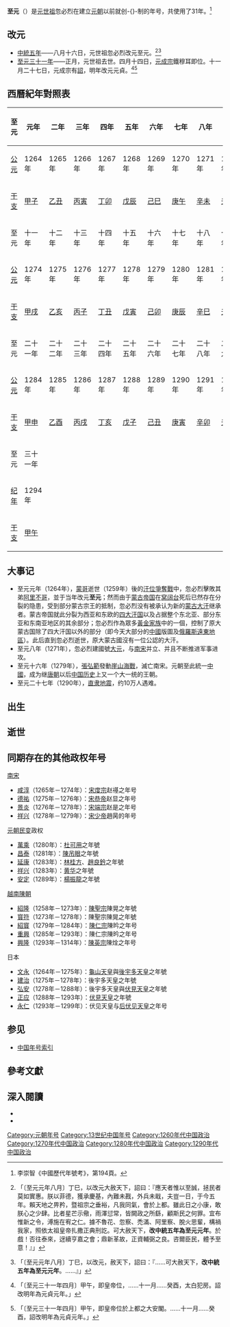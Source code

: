 {{Eranamebox
|年号 = 至元
|起讫时间 = 1264年八月十六日－1294年
|政权 = [[元朝|元朝]]
|帝王 = [[元世祖|元世祖]]忽必烈
|历时 = 31年
|timeline = <timeline>
ImageSize  = width:200 height:50
PlotArea   = width:180 height:30 left:10 bottom:20
TimeAxis   = orientation:horizontal
DateFormat = yyyy
Period     = from:1206 till:1388
AlignBars  = early
ScaleMajor = increment:62 start:1271
Colors =
  id:canvas value:rgb(1,1,0.85)
BackgroundColors = canvas:canvas
PlotData =
  width:15 color:black
  bar:era from:start till:end
  bar:era from:1271 till:1368 color:red
  bar:era from:1260 till:1294 color:green
  bar:era from:1264 till:1294 color:blue
</timeline>
|说明= <span style="color: blue">至元</span>在'''大蒙古國'''、<span style="color: red">元朝</span>和<span style="color: green">元世祖</span>时期的位置。
}}

'''至元'''（{{kj|1264年|八月十六日|1294年|}}）是[[元世祖|元世祖]]忽必烈在建立[[元朝|元朝]]以前就创-{}-制的年号，共使用了31年。<ref>李崇智《中國歷代年號考》，第194頁。</ref>

== 改元 ==
*[[1264年|中統五年]]——八月十六日，元世祖忽必烈改元至元。<ref>{{cite wikisource|title=元史本紀第五世祖二|author=|date=|first=|last=[[宋濂|宋濂]]|authorlink=|coauthors=|wslanguage=zh|wslink=元史/卷005}}「〔至元元年八月〕丁巳，以改元大赦天下，詔曰：『應天者惟以至誠，拯民者莫如實惠。朕以菲德，獲承慶基，內難未戡，外兵未戢，夫豈一日，于今五年。賴天地之畀矜，暨祖宗之垂裕，凡我同氣，會於上都。雖此日之小康，敢朕心之少肆。比者星芒示儆，雨澤愆常，皆闕政之所繇，顧斯民之何罪。宜布惟新之令，溥施在宥之仁。據不魯花、忽察、禿滿、阿里察、脫火思輩，構禍我家，照依太祖皇帝扎撒正典刑訖。可大赦天下，'''改中統五年為至元元年'''。於戲！否往泰來，迓續亨嘉之會；鼎新革故，正資輔弼之良。咨爾臣民，體予至意！』」</ref><ref>{{cite wikisource|title=新元史本紀第八世祖二|author=|date=|first=|last=[[柯劭忞|柯劭忞]]|authorlink=|coauthors=|wslanguage=zh|wslink=新元史/卷008}}「〔至元元年八月〕丁巳，以改元，赦天下，詔曰：『……可大赦天下，'''改中統五年為至元元年'''。……』」</ref>
*[[1294年|至元三十一年]]——正月，元世祖去世。四月十四日，[[元成宗|元成宗]]鐵穆耳即位。十一月二十七日，元成宗有[[詔|詔]]，明年改元元貞。<ref>{{cite wikisource|title=元史本紀第十八成宗一|author=|date=|first=|last=[[宋濂|宋濂]]|authorlink=|coauthors=|wslanguage=zh|wslink=元史/卷018}}「〔至元三十一年四月〕甲午，即皇帝位，……十一月……癸酉，太白犯房。詔改明年為元貞元年。」</ref><ref>{{cite wikisource|title=新元史本紀第十三成宗上|author=|date=|first=|last=[[柯劭忞|柯劭忞]]|authorlink=|coauthors=|wslanguage=zh|wslink=新元史/卷013}}「〔至元三十一年四月〕甲午，即皇帝位於上都之大安閣。……十一月……癸酉，詔改明年為元貞元年。」</ref>

==西曆紀年對照表==
{| class="wikitable"  style="text-align:center;"
!至元||元年||二年||三年||四年||五年||六年||七年||八年||九年||十年
|-
![[公元|公元]]
|1264年||1265年||1266年||1267年||1268年||1269年||1270年||1271年||1272年||1273年
|-
![[干支|干支]]
|[[甲子|甲子]]||[[乙丑|乙丑]]||[[丙寅|丙寅]]||[[丁卯|丁卯]]||[[戊辰|戊辰]]||[[己巳|己巳]]||[[庚午|庚午]]||[[辛未|辛未]]||[[壬申|壬申]]||[[癸酉|癸酉]]
|-
!至元||十一年||十二年||十三年||十四年||十五年||十六年||十七年||十八年||十九年||二十年
|-
![[公元|公元]]
|1274年||1275年||1276年||1277年||1278年||1279年||1280年||1281年||1282年||1283年
|-
![[干支|干支]]
|[[甲戌|甲戌]]||[[乙亥|乙亥]]||[[丙子|丙子]]||[[丁丑|丁丑]]||[[戊寅|戊寅]]||[[己卯|己卯]]||[[庚辰|庚辰]]||[[辛巳|辛巳]]||[[壬午|壬午]]||[[癸未|癸未]]
|-
!至元||二十一年||二十二年||二十三年||二十四年||二十五年||二十六年||二十七年||二十八年||二十九年||三十年
|-
![[公元|公元]]
|1284年||1285年||1286年||1287年||1288年||1289年||1290年||1291年||1292年||1293年
|-
![[干支纪年|干支]]
|[[甲申|甲申]]||[[乙酉|乙酉]]||[[丙戌|丙戌]]||[[丁亥|丁亥]]||[[戊子|戊子]]||[[己丑|己丑]]||[[庚寅|庚寅]]||[[辛卯|辛卯]]||[[壬辰|壬辰]]||[[癸巳|癸巳]]
|-
!至元!!三十一年
|-
![[纪年|纪年]]
|1294年
|-
![[干支|干支]]
|[[甲午|甲午]]
|}

==大事记==
*至元元年（1264年），[[蒙哥|蒙哥]]逝世（1259年）後的[[拖雷家族內戰|汗位爭奪戰]]中，忽必烈擊敗其弟[[阿里不哥|阿里不哥]]，並于当年改元'''至元'''；然而由于[[蒙古帝国|蒙古帝国]]在[[窝阔台|窝阔台]]死后已然存在分裂的隐患，受到部分蒙古宗王的抵制，忽必烈没有被承认为新的[[蒙古大汗|蒙古大汗]]继承者。蒙古帝国就此分裂为西亚和东欧的[[四大汗国|四大汗国]]以及占据整个东北亚、部分东亚和东南亚地区的其余部分；忽必烈作為眾多[[黃金家族|黃金家族]]中的一個，控制了原大蒙古国除了四大汗国以外的部分（即今天大部分的[[中國|中國]]版圖及[[俄羅斯遠東地區|俄羅斯遠東地區]]）。此后直到忽必烈逝世，原大蒙古國沒有一位公認的大汗。
*至元八年（1271年），忽必烈建國號[[大元|大元]]，与[[南宋|南宋]]并立、并且不断推进军事进攻。
*至元十六年（1279年），[[張弘範|張弘範]]發動[[崖山海戰|崖山海戰]]，滅亡南宋。元朝至此統一[[中國|中國]]，成为继[[唐朝|唐朝]]以后[[中国历史|中国历史]]上又一个大一统的王朝。
*至元二十七年（1290年），[[1290年直隶地震|直隶地震]]，约10万人遇难。

==出生==

==逝世==

== 同期存在的其他政权年号 ==
; [[南宋|南宋]]
* [[咸淳|咸淳]]（1265年－1274年）：[[宋度宗|宋度宗]]赵禥之年号
* [[德祐|德祐]]（1275年－1276年）：[[宋恭帝|宋恭帝]]赵显之年号
* [[景炎|景炎]]（1276年－1278年）：[[宋端宗|宋端宗]]赵是之年号
* [[祥兴|祥兴]]（1278年－1279年）：[[宋少帝|宋少帝]]趙昺的年号

; [[元朝民变|元朝民变]]政权
* [[萬乘|萬乘]]（1280年）：[[杜可用|杜可用]]之年號
* [[昌泰_(陳吊眼)|昌泰]]（1281年）：[[陳吊眼|陳吊眼]]之年號
* [[延康_(林桂方)|延康]]（1283年）：[[林桂方|林桂方]]、[[趙良鈐|趙良鈐]]之年號
* [[祥兴|祥兴]]（1283年）：[[黄华|黄华]]之年號
* [[安定_(楊振龍)|安定]]（1289年）：[[楊振龍|楊振龍]]之年號

; [[陳朝_(越南)|越南陳朝]]
* [[紹隆|紹隆]]（1258年－1273年）：[[陳聖宗|陳聖宗]]陳晃之年號
* [[寳符|寳符]]（1273年－1278年）：陳聖宗陳晃之年號
* [[绍宝|紹寳]]（1279年－1284年）：[[陳仁宗|陳仁宗]]陳昑之年号
* [[重興|重興]]（1285年－1293年）：陳仁宗陳昑之年号
* [[興隆_(越南)|興隆]]（1293年－1314年）：[[陳英宗|陳英宗]]陳烇之年号

; 日本
* [[文永|文永]]（1264年－1275年）：[[龜山天皇|龜山天皇]]與[[後宇多天皇|後宇多天皇]]之年號
* [[建治|建治]]（1275年－1278年）：後宇多天皇之年號
* [[弘安|弘安]]（1278年－1288年）：後宇多天皇與[[伏見天皇|伏見天皇]]之年號
* [[正应|正应]]（1288年－1293年）：[[伏見天皇|伏見天皇]]之年號
* [[永仁_(日本)|永仁]]（1293年－1299年）：伏见天皇与[[后伏见天皇|后伏见天皇]]之年号

== 参见 ==
* [[中国年号索引|中国年号索引]]

== 參考文獻 ==
{{Reflist}}

== 深入閱讀 ==
<div>
*{{Cite book|author=[[李崇智|李崇智]]|title=中國歷代年號考|format=|url=|date=2004年12月|publisher=中華書局|location=北京|id=ISBN 7101025129}}
*{{Cite book|author=[[鄧洪波|鄧洪波]]|title=東亞歷史年表|format=pdf|url=http://www.eastasia.ntu.edu.tw/chinese/05_a04.htm|date=2005年3月|publisher=國立臺灣大學東亞經典與文化研究計劃|location=臺北|id=ISBN 9789860005189|access-date=2021-11-05|archive-date=2007-08-25|archive-url=https://web.archive.org/web/20070825002742/http://www.eastasia.ntu.edu.tw/chinese/05_a04.htm|dead-url=yes}}
</div>

{{年号|[[中統_(年號)|中統]]|[[中国年号列表|元朝年号]]|[[元贞|元贞]]}}
{{元朝年号}}

[[Category:元朝年号|Category:元朝年号]]
[[Category:13世纪中国年号|Category:13世纪中国年号]]
[[Category:1260年代中国政治|Category:1260年代中国政治]]
[[Category:1270年代中国政治|Category:1270年代中国政治]]
[[Category:1280年代中国政治|Category:1280年代中国政治]]
[[Category:1290年代中国政治|Category:1290年代中国政治]]